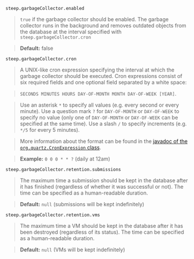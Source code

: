 
`steep.garbageCollector.enabled`

> `true` if the garbage collector should be enabled. The garbage collector runs in the background and removes outdated objects from the database at the interval specified with `steep.garbageCollector.cron`

> **Default:** false

`steep.garbageCollector.cron`

> A UNIX-like cron expression specifying the interval at which the garbage collector should be executed. Cron expressions consist of six required fields and one optional field separated by a white space:

> `SECONDS MINUTES HOURS DAY-OF-MONTH MONTH DAY-OF-WEEK [YEAR]`.

> Use an asterisk `*` to specify all values (e.g. every second or every minute). Use a question mark `?` for `DAY-OF-MONTH` or `DAY-OF-WEEK` to specify no value (only one of `DAY-OF-MONTH` or `DAY-OF-WEEK` can be specified at the same time). Use a slash `/` to specify increments (e.g. `*/5` for every 5 minutes).

> More information about the format can be found in the [javadoc of the `org.quartz.CronExpression` class](https://www.quartz-scheduler.org/api/2.3.0/org/quartz/CronExpression.html).

> **Example:** `0 0 0 * * ?` (daily at 12am)

`steep.garbageCollector.retention.submissions`

> The maximum time a <DocsLink href="#submissions">submission</DocsLink> should be kept in the database after it has finished (regardless of whether it was successful or not). The time can be specified as a human-readable <DocsLink href="#durations">duration</DocsLink>.

> **Default:** `null` (submissions will be kept indefinitely)

`steep.garbageCollector.retention.vms`

> The maximum time a <DocsLink href="#vms">VM</DocsLink> should be kept in the database after it has been destroyed (regardless of its status). The time can be specified as a human-readable <DocsLink href="#durations">duration</DocsLink>.

> **Default:** `null` (VMs will be kept indefinitely)
